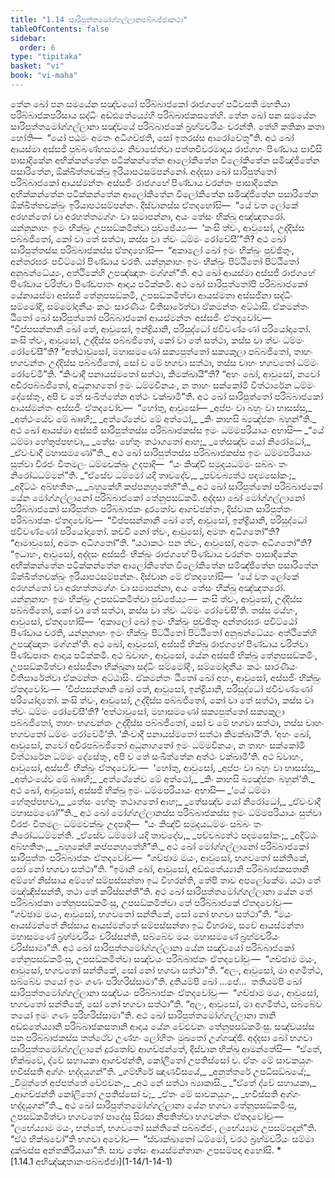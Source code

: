 ```yaml
---
title: "1.14 සාරිපුත්තමෝග්ගල්ලානපබ්බජ්ජාකථා"
tableOfContents: false
sidebar:
  order: 6
type: "tipitaka"
basket: "vi"
book: "vi-maha"
---
```



<DynamicBreadcrumb />

<Division number="60" book="vi-maha">

<Paragraph number="220" book="vi-maha">
තේන ඛෝ පන සමයේන සඤ්චයෝ පරිබ්බාජකෝ රාජගහේ පටිවසති මහතියා පරිබ්බාජකපරිසාය සද්ධිං අඩ්ඪතේය්‍යේහි පරිබ්බාජකසතේහි. තේන ඛෝ පන සමයේන සාරිපුත්තමෝග්ගල්ලානා සඤ්චයේ පරිබ්බාජකේ බ්‍රහ්මචරියං චරන්ති. තේහි කතිකා කතා හෝති—  “යෝ පඨමං අමතං අධිගච්ඡති, සෝ ඉතරස්ස ආරෝචේතූ”ති.


</Paragraph>

<Paragraph number="221" book="vi-maha">
අථ ඛෝ ආයස්මා අස්සජි පුබ්බණ්හසමයං නිවාසේත්වා පත්තචීවරමාදාය රාජගහං පිණ්ඩාය පාවිසි පාසාදිකේන අභික්කන්තේන පටික්කන්තේන ආලෝකිතේන විලෝකිතේන සමිඤ්ජිතේන පසාරිතේන, ඕක්ඛිත්තචක්ඛු ඉරියාපථසම්පන්නෝ. අද්දසා ඛෝ සාරිපුත්තෝ පරිබ්බාජකෝ ආයස්මන්තං අස්සජිං රාජගහේ පිණ්ඩාය චරන්තං පාසාදිකේන අභික්කන්තේන පටික්කන්තේන ආලෝකිතේන විලෝකිතේන සමිඤ්ජිතේන පසාරිතේන ඕක්ඛිත්තචක්ඛුං ඉරියාපථසම්පන්නං. දිස්වානස්ස ඒතදහෝසි—  “යේ වත ලෝකේ අරහන්තෝ වා අරහත්තමග්ගං වා සමාපන්නා, අයං තේසං භික්ඛු අඤ්ඤතරෝ. යන්නූනාහං ඉමං භික්ඛුං උපසඞ්කමිත්වා පුච්ඡේය්‍යං—  ‘කංසි ත්වං, ආවුසෝ, උද්දිස්ස පබ්බජිතෝ, කෝ වා තේ සත්ථා, කස්ස වා ත්වං ධම්මං රෝචේසී’”ති? අථ ඛෝ සාරිපුත්තස්ස පරිබ්බාජකස්ස ඒතදහෝසි—  “අකාලෝ ඛෝ ඉමං භික්ඛුං පුච්ඡිතුං, අන්තරඝරං පවිට්ඨෝ පිණ්ඩාය චරති. යන්නූනාහං ඉමං භික්ඛුං පිට්ඨිතෝ පිට්ඨිතෝ අනුබන්ධේය්‍යං, අත්ථිකේහි උපඤ්ඤාතං මග්ගන්”ති. අථ ඛෝ ආයස්මා අස්සජි රාජගහේ පිණ්ඩාය චරිත්වා පිණ්ඩපාතං ආදාය පටික්කමි. අථ ඛෝ සාරිපුත්තෝපි පරිබ්බාජකෝ යේනායස්මා අස්සජි තේනුපසඞ්කමි, උපසඞ්කමිත්වා ආයස්මතා අස්සජිනා සද්ධිං සම්මෝදි, සම්මෝදනීයං කථං සාරණීයං වීතිසාරේත්වා ඒකමන්තං අට්ඨාසි. ඒකමන්තං ඨිතෝ ඛෝ සාරිපුත්තෝ පරිබ්බාජකෝ ආයස්මන්තං අස්සජිං ඒතදවෝච—  “විප්පසන්නානි ඛෝ තේ, ආවුසෝ, ඉන්ද්‍රියානි, පරිසුද්ධෝ ඡවිවණ්ණෝ පරියෝදාතෝ. කංසි ත්වං, ආවුසෝ, උද්දිස්ස පබ්බජිතෝ, කෝ වා තේ සත්ථා, කස්ස වා ත්වං ධම්මං රෝචේසී”ති? “අත්ථාවුසෝ, මහාසමණෝ සක්‍යපුත්තෝ සක්‍යකුලා පබ්බජිතෝ, තාහං භගවන්තං උද්දිස්ස පබ්බජිතෝ, සෝ ච මේ භගවා සත්ථා, තස්ස චාහං භගවතෝ ධම්මං රෝචේමී”ති. “කිංවාදී පනායස්මතෝ සත්ථා, කිමක්ඛායී”ති? “අහං ඛෝ, ආවුසෝ, නවෝ අචිරපබ්බජිතෝ, අධුනාගතෝ ඉමං ධම්මවිනයං, න තාහං සක්කෝමි විත්ථාරේන ධම්මං දේසේතුං, අපි ච තේ සංඛිත්තේන අත්ථං වක්ඛාමී”ති. අථ ඛෝ සාරිපුත්තෝ පරිබ්බාජකෝ ආයස්මන්තං අස්සජිං ඒතදවෝච—  “හෝතු, ආවුසෝ—


</Paragraph>

<Paragraph number="222" type="verses" book="vi-maha">
_අප්පං වා බහුං වා භාසස්සු,_  
_අත්ථංයේව මේ බ්‍රූහි;_  
_අත්ථේනේව මේ අත්ථෝ,_  
_කිං කාහසි බ්‍යඤ්ජනං බහුන්”ති._  



</Paragraph>

<Paragraph number="223" book="vi-maha">
අථ ඛෝ ආයස්මා අස්සජි සාරිපුත්තස්ස පරිබ්බාජකස්ස ඉමං ධම්මපරියායං අභාසි—


</Paragraph>

<Paragraph number="224" type="verses" book="vi-maha">
_“යේ ධම්මා හේතුප්පභවා,_  
_තේසං හේතුං තථාගතෝ ආහ;_  
_තේසඤ්ච යෝ නිරෝධෝ,_  
_ඒවංවාදී මහාසමණෝ”ති._  



</Paragraph>

<Paragraph number="225" book="vi-maha">
අථ ඛෝ සාරිපුත්තස්ස පරිබ්බාජකස්ස ඉමං ධම්මපරියායං සුත්වා විරජං වීතමලං ධම්මචක්ඛුං උදපාදි—  “යං කිඤ්චි සමුදයධම්මං සබ්බං තං නිරෝධධම්මන්”ති.


</Paragraph>

<Paragraph number="226" type="verses" book="vi-maha">
_“ඒසේව ධම්මෝ යදි තාවදේව,_  
_පච්චබ්‍යත්ථ පදමසෝකං;_  
_අදිට්ඨං අබ්භතීතං,_  
_බහුකේහි කප්පනහුතේහී”ති._  



</Paragraph>

</Division>
<Division number="61" book="vi-maha">

<Paragraph number="227" book="vi-maha">
අථ ඛෝ සාරිපුත්තෝ පරිබ්බාජකෝ යේන මෝග්ගල්ලානෝ පරිබ්බාජකෝ තේනුපසඞ්කමි. අද්දසා ඛෝ මෝග්ගල්ලානෝ පරිබ්බාජකෝ සාරිපුත්තං පරිබ්බාජකං දූරතෝව ආගච්ඡන්තං, දිස්වාන සාරිපුත්තං පරිබ්බාජකං ඒතදවෝච—  “විප්පසන්නානි ඛෝ තේ, ආවුසෝ, ඉන්ද්‍රියානි, පරිසුද්ධෝ ඡවිවණ්ණෝ පරියෝදාතෝ. කච්චි නෝ ත්වං, ආවුසෝ, අමතං අධිගතෝ”ති? “ආමාවුසෝ, අමතං අධිගතෝ”ති. “යථාකථං පන ත්වං, ආවුසෝ, අමතං අධිගතෝ”ති? “ඉධාහං, ආවුසෝ, අද්දසං අස්සජිං භික්ඛුං රාජගහේ පිණ්ඩාය චරන්තං පාසාදිකේන අභික්කන්තේන පටික්කන්තේන ආලෝකිතේන විලෝකිතේන සමිඤ්ජිතේන පසාරිතේන ඕක්ඛිත්තචක්ඛුං ඉරියාපථසම්පන්නං. දිස්වාන මේ ඒතදහෝසි—  ‘යේ වත ලෝකේ අරහන්තෝ වා අරහත්තමග්ගං වා සමාපන්නා, අයං තේසං භික්ඛු අඤ්ඤතරෝ. යන්නූනාහං ඉමං භික්ඛුං උපසඞ්කමිත්වා පුච්ඡේය්‍යං—  කංසි ත්වං, ආවුසෝ, උද්දිස්ස පබ්බජිතෝ, කෝ වා තේ සත්ථා, කස්ස වා ත්වං ධම්මං රෝචේසී’ති. තස්ස මය්හං, ආවුසෝ, ඒතදහෝසි—  ‘අකාලෝ ඛෝ ඉමං භික්ඛුං පුච්ඡිතුං අන්තරඝරං පවිට්ඨෝ පිණ්ඩාය චරති, යන්නූනාහං ඉමං භික්ඛුං පිට්ඨිතෝ පිට්ඨිතෝ අනුබන්ධේය්‍යං අත්ථිකේහි උපඤ්ඤාතං මග්ගන්’ති. අථ ඛෝ, ආවුසෝ, අස්සජි භික්ඛු රාජගහේ පිණ්ඩාය චරිත්වා පිණ්ඩපාතං ආදාය පටික්කමි. අථ ඛ්වාහං, ආවුසෝ, යේන අස්සජි භික්ඛු තේනුපසඞ්කමිං, උපසඞ්කමිත්වා අස්සජිනා භික්ඛුනා සද්ධිං සම්මෝදිං, සම්මෝදනීයං කථං සාරණීයං වීතිසාරේත්වා ඒකමන්තං අට්ඨාසිං. ඒකමන්තං ඨිතෝ ඛෝ අහං, ආවුසෝ, අස්සජිං භික්ඛුං ඒතදවෝචං—  ‘විප්පසන්නානි ඛෝ තේ, ආවුසෝ, ඉන්ද්‍රියානි, පරිසුද්ධෝ ඡවිවණ්ණෝ පරියෝදාතෝ. කංසි ත්වං, ආවුසෝ, උද්දිස්ස පබ්බජිතෝ, කෝ වා තේ සත්ථා, කස්ස වා ත්වං ධම්මං රෝචේසී’ති? ‘අත්ථාවුසෝ, මහාසමණෝ සක්‍යපුත්තෝ සක්‍යකුලා පබ්බජිතෝ, තාහං භගවන්තං උද්දිස්ස පබ්බජිතෝ, සෝ ච මේ භගවා සත්ථා, තස්ස චාහං භගවතෝ ධම්මං රෝචේමී’ති. ‘කිංවාදී පනායස්මතෝ සත්ථා කිමක්ඛායී’ති. ‘අහං ඛෝ, ආවුසෝ, නවෝ අචිරපබ්බජිතෝ අධුනාගතෝ ඉමං ධම්මවිනයං, න තාහං සක්කෝමි විත්ථාරේන ධම්මං දේසේතුං, අපි ච තේ සංඛිත්තේන අත්ථං වක්ඛාමී’ති. අථ ඛ්වාහං, ආවුසෝ, අස්සජිං භික්ඛුං ඒතදවෝචං—  ‘හෝතු, ආවුසෝ,


</Paragraph>

<Paragraph number="228" type="verses" book="vi-maha">
_අප්පං වා බහුං වා භාසස්සු,_  
_අත්ථංයේව මේ බ්‍රූහි;_  
_අත්ථේනේව මේ අත්ථෝ,_  
_කිං කාහසි බ්‍යඤ්ජනං බහුන්’ති._  



</Paragraph>

<Paragraph number="229" book="vi-maha">
අථ ඛෝ, ආවුසෝ, අස්සජි භික්ඛු ඉමං ධම්මපරියායං අභාසි—


</Paragraph>

<Paragraph number="230" type="verses" book="vi-maha">
_‘යේ ධම්මා හේතුප්පභවා,_  
_තේසං හේතුං තථාගතෝ ආහ;_  
_තේසඤ්ච යෝ නිරෝධෝ,_  
_ඒවංවාදී මහාසමණෝ’”ති._  



</Paragraph>

<Paragraph number="231" book="vi-maha">
අථ ඛෝ මෝග්ගල්ලානස්ස පරිබ්බාජකස්ස ඉමං ධම්මපරියායං සුත්වා විරජං වීතමලං ධම්මචක්ඛුං උදපාදි—  “යං කිඤ්චි සමුදයධම්මං සබ්බං තං නිරෝධධම්මන්ති.


</Paragraph>

<Paragraph number="232" type="verses" book="vi-maha">
_ඒසේව ධම්මෝ යදි තාවදේව,_  
_පච්චබ්‍යත්ථ පදමසෝකං;_  
_අදිට්ඨං අබ්භතීතං,_  
_බහුකේහි කප්පනහුතේහී”ති._  



</Paragraph>

</Division>
<Division number="62" book="vi-maha">

<Paragraph number="233" book="vi-maha">
අථ ඛෝ මෝග්ගල්ලානෝ පරිබ්බාජකෝ සාරිපුත්තං පරිබ්බාජකං ඒතදවෝච—  “ගච්ඡාම මයං, ආවුසෝ, භගවතෝ සන්තිකේ, සෝ නෝ භගවා සත්ථා”ති. “ඉමානි ඛෝ, ආවුසෝ, අඩ්ඪතේය්‍යානි පරිබ්බාජකසතානි අම්හේ නිස්සාය අම්හේ සම්පස්සන්තා ඉධ විහරන්ති, තේපි තාව අපලෝකේම. යථා තේ මඤ්ඤිස්සන්ති, තථා තේ කරිස්සන්තී”ති. අථ ඛෝ සාරිපුත්තමෝග්ගල්ලානා යේන තේ පරිබ්බාජකා තේනුපසඞ්කමිංසු, උපසඞ්කමිත්වා තේ පරිබ්බාජකේ ඒතදවෝචුං—  “ගච්ඡාම මයං, ආවුසෝ, භගවතෝ සන්තිකේ, සෝ නෝ භගවා සත්ථා”ති. “මයං ආයස්මන්තේ නිස්සාය ආයස්මන්තේ සම්පස්සන්තා ඉධ විහරාම, සචේ ආයස්මන්තා මහාසමණේ බ්‍රහ්මචරියං චරිස්සන්ති, සබ්බේව මයං මහාසමණේ බ්‍රහ්මචරියං චරිස්සාමා”ති.


</Paragraph>

<Paragraph number="234" book="vi-maha">
අථ ඛෝ සාරිපුත්තමෝග්ගල්ලානා යේන සඤ්චයෝ පරිබ්බාජකෝ තේනුපසඞ්කමිංසු, උපසඞ්කමිත්වා සඤ්චයං පරිබ්බාජකං ඒතදවෝචුං—  “ගච්ඡාම මයං, ආවුසෝ, භගවතෝ සන්තිකේ, සෝ නෝ භගවා සත්ථා”ති. “අලං, ආවුසෝ, මා අගමිත්ථ, සබ්බේව තයෝ ඉමං ගණං පරිහරිස්සාමා”ති. දුතියම්පි ඛෝ …පේ…  තතියම්පි ඛෝ සාරිපුත්තමෝග්ගල්ලානා සඤ්චයං පරිබ්බාජකං ඒතදවෝචුං—  “ගච්ඡාම මයං, ආවුසෝ, භගවතෝ සන්තිකේ, සෝ නෝ භගවා සත්ථා”ති. “අලං, ආවුසෝ, මා අගමිත්ථ, සබ්බේව තයෝ ඉමං ගණං පරිහරිස්සාමා”ති. අථ ඛෝ සාරිපුත්තමෝග්ගල්ලානා තානි අඩ්ඪතේය්‍යානි පරිබ්බාජකසතානි ආදාය යේන වේළුවනං තේනුපසඞ්කමිංසු. සඤ්චයස්ස පන පරිබ්බාජකස්ස තත්ථේව උණ්හං ලෝහිතං මුඛතෝ උග්ගඤ්ඡි.


</Paragraph>

<Paragraph number="235" book="vi-maha">
අද්දසා ඛෝ භගවා සාරිපුත්තමෝග්ගල්ලානේ දූරතෝව ආගච්ඡන්තේ, දිස්වාන භික්ඛූ ආමන්තේසි—  “ඒතේ, භික්ඛවේ, ද්වේ සහායකා ආගච්ඡන්ති, කෝලිතෝ උපතිස්සෝ ච. ඒතං මේ සාවකයුගං භවිස්සති අග්ගං භද්දයුගන්”ති.


</Paragraph>

<Paragraph number="236" type="verses" book="vi-maha">
_ගම්භීරේ ඤාණවිසයේ,_  
_අනුත්තරේ උපධිසඞ්ඛයේ;_  
_විමුත්තේ අප්පත්තේ වේළුවනං,_  
_අථ නේ සත්ථා බ්‍යාකාසි._  



</Paragraph>

<Paragraph number="237" type="verses" book="vi-maha">
_“ඒතේ ද්වේ සහායකා,_  
_ආගච්ඡන්ති කෝලිතෝ උපතිස්සෝ ච;_  
_ඒතං මේ සාවකයුගං,_  
_භවිස්සති අග්ගං භද්දයුගන්”ති._  



</Paragraph>

<Paragraph number="238" book="vi-maha">
අථ ඛෝ සාරිපුත්තමෝග්ගල්ලානා යේන භගවා තේනුපසඞ්කමිංසු, උපසඞ්කමිත්වා භගවතෝ පාදේසු සිරසා නිපතිත්වා භගවන්තං ඒතදවෝචුං—  “ලභේය්‍යාම මයං, භන්තේ, භගවතෝ සන්තිකේ පබ්බජ්ජං, ලභේය්‍යාම උපසම්පදන්”ති. “ඒථ භික්ඛවෝ”ති භගවා අවෝච—  “ස්වාක්ඛාතෝ ධම්මෝ, චරථ බ්‍රහ්මචරියං සම්මා දුක්ඛස්ස අන්තකිරියායා”ති. සාව තේසං ආයස්මන්තානං උපසම්පදා අහෝසි.

</Paragraph>
</Division>

<TableOfContents book="vi-maha" section="1.14">
* [1.14.1 අභිඤ්ඤාතානංපබ්බජ්ජා](1-14/1-14-1)
</TableOfContents>